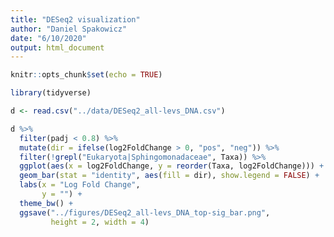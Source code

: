 ```yaml
---
title: "DESeq2 visualization"
author: "Daniel Spakowicz"
date: "6/10/2020"
output: html_document
---
```


```r
knitr::opts_chunk$set(echo = TRUE)

library(tidyverse)
```

```r
d <- read.csv("../data/DESeq2_all-levs_DNA.csv")
```

```r
d %>%
  filter(padj < 0.8) %>%
  mutate(dir = ifelse(log2FoldChange > 0, "pos", "neg")) %>%
  filter(!grepl("Eukaryota|Sphingomonadaceae", Taxa)) %>%
  ggplot(aes(x = log2FoldChange, y = reorder(Taxa, log2FoldChange))) +
  geom_bar(stat = "identity", aes(fill = dir), show.legend = FALSE) +
  labs(x = "Log Fold Change",
       y = "") +
  theme_bw() +
  ggsave("../figures/DESeq2_all-levs_DNA_top-sig_bar.png", 
         height = 2, width = 4)
         
```

